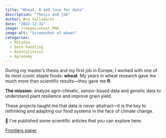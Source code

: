 ```yaml
---
title: "Wheat, R and love for data"
description: "Thesis and job"
author: Ana Valladares
date: "2022-12-31"
image: /images/wheat.PNG
image-alt: "Screenshot of wheat"
categories:
  - RStudio
  - Data handling
  - Biostatistics
  - Agronomy
---
```


During my master’s thesis and my first job in Europe, I worked with one of its most iconic staple foods: **wheat**. My years in wheat research gave me much more than scientific results—they gave me **R**.

**The mission:** analyze agro-climatic, sensor-based data and genetic data to understand plant resilience and improve grain yield.\

These projects taught me that data is never abstract—it is the key to rethinking and adapting our food systems in the face of climate change.

📄 I’ve published some scientific articles that you can explore here:

[Frontiers paper](https://doi.org/10.3389/fpls.2023.1253385)
